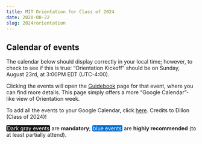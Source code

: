 ```yaml
---
title: MIT Orientation for Class of 2024
date: 2020-08-22
slug: 2024/orientation
---
```



## Calendar of events

The calendar below should display correctly in your local time; however, to check to see if this is true: &ldquo;Orientation Kickoff&rdquo; should be on Sunday, August 23rd, at 3:00PM EDT (UTC-4:00).

Clicking the events will open the [Guidebook](https://guidebook.com/guide/173503/) page for that event, where you can find more details. This page simply offers a more &ldquo;Google Calendar&rdquo;-like view of Orientation week.

To add all the events to your Google Calendar, click [here](https://calendar.google.com/calendar?cid=anE4ZmJtMXZzOW92b2k3Y2w4NGMwMWhlNDRAZ3JvdXAuY2FsZW5kYXIuZ29vZ2xlLmNvbQ). Credits to Dillon (Class of 2024)!

<p>
<span style="background-color: #111; color: white; border-radius: 4px; padding: 0px 2px">Dark gray events</span> are <b>mandatory</b>; <span style="background-color: rgb(0, 109, 209); color: white; border-radius: 4px; padding: 0px 2px">blue events</span> are <b>highly recommended</b> (to at least partially attend).
</p>

<OrientationCalendar />